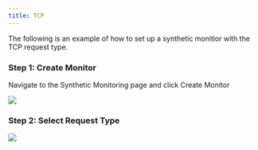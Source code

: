 ```yaml
---
title: TCP
---
```


The following is an example of how to set up a synthetic monitior with the TCP request type.

### Step 1: Create Monitor

Navigate to the Synthetic Monitoring page and click Create Monitor 

![](https://lh5.googleusercontent.com/uxO2bcG0kniHNGbpDQSIKW-5oNZmt5-UHxJyBUaYDEHpLUvRKhrUL0R3iH1zUQuDqmqbCP-dOIXP8GDz2cMMeSsHpq_SpS4_rdQSin-as8SqiwZWXUuvlYj3zlSXFVWssAS5u9s8VYFBjaz3uRT1Q54)

### Step 2: Select Request Type

![](https://lh7-us.googleusercontent.com/lQBzIQcB9-RPDxzxwWndtw4re4bXWF9HICpfivCpSnue5QmFTNQ60HeSxANbFYWElVCITPG2E9ArkFwdq9T0hxPREF35fLvRXtRdKRh4zZYM0h2cIsDaeWrMey8GOwCeLUyxpkUPdDgMKBzhPLepZvc)